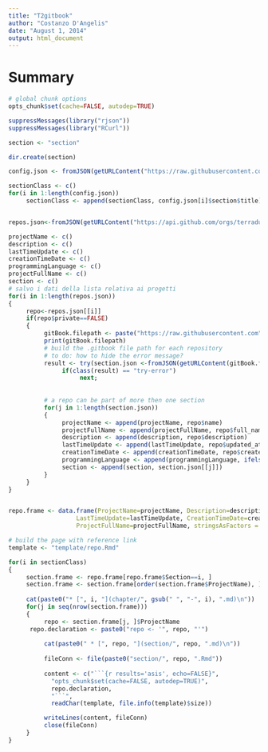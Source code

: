 ```yaml
---
title: "T2gitbook"
author: "Costanzo D'Angelis"
date: "August 1, 2014"
output: html_document
---
```


# Summary

```r
# global chunk options
opts_chunk$set(cache=FALSE, autodep=TRUE)
```

```r
suppressMessages(library("rjson"))
suppressMessages(library("RCurl"))     

section <- "section"

dir.create(section)

config.json <- fromJSON(getURLContent("https://raw.githubusercontent.com/fabricebrito/gitbook-oss-t2/master/src/main/doc/.config.json", ssl.verifypeer = FALSE, useragent = "R"))

sectionClass <- c()
for(i in 1:length(config.json))
     sectionClass <- append(sectionClass, config.json[i]$section$title)


repos.json<-fromJSON(getURLContent("https://api.github.com/orgs/terradue/repos?per_page=1000", ssl.verifypeer = FALSE, useragent = "R"))

projectName <- c()
description <- c()
lastTimeUpdate <- c()
creationTimeDate <- c()
programmingLanguage <- c()
projectFullName <- c()
section <- c()
# salvo i dati della lista relativa ai progetti
for(i in 1:length(repos.json))
{
     repo<-repos.json[[i]]
     if(repo$private==FALSE)
     {
          gitBook.filepath <- paste("https://raw.githubusercontent.com", repo$full_name, "master/.gitbook",sep="/")
          print(gitBook.filepath)
          # build the .gitbook file path for each repository
          # to do: how to hide the error message?
          result <- try(section.json <-fromJSON(getURLContent(gitBook.filepath, ssl.verifypeer = FALSE, useragent = "R")));
               if(class(result) == "try-error") 
                    next;
          
          
          # a repo can be part of more then one section
          for(j in 1:length(section.json))
          {
               projectName <- append(projectName, repo$name)
               projectFullName <- append(projectFullName, repo$full_name)
               description <- append(description, repo$description)
               lastTimeUpdate <- append(lastTimeUpdate, repo$updated_at)
               creationTimeDate <- append(creationTimeDate, repo$created_at)
               programmingLanguage <- append(programmingLanguage, ifelse(length(repo$language)>0,repo$language,"")) 
               section <- append(section, section.json[[j]])  
          }
     }
}


repo.frame <- data.frame(ProjectName=projectName, Description=description, ProgrammingLanguage=programmingLanguage,
                   LastTimeUpdate=lastTimeUpdate, CreationTimeDate=creationTimeDate, Section=section,
                   ProjectFullName=projectFullName, stringsAsFactors = FALSE)

# build the page with reference link 
template <- "template/repo.Rmd"

for(i in sectionClass)
{
     section.frame <- repo.frame[repo.frame$Section==i, ]
     section.frame <- section.frame[order(section.frame$ProjectName), ]
      
     cat(paste0("* [", i, "](chapter/", gsub(" ", "-", i), ".md)\n"))
     for(j in seq(nrow(section.frame)))
     {
      	  repo <- section.frame[j, ]$ProjectName 
	  repo.declaration <- paste0("repo <- '", repo, "'")
       
          cat(paste0(" * [", repo, "](section/", repo, ".md)\n"))
          
          fileConn <- file(paste0("section/", repo, ".Rmd"))   
          
          content <- c("```{r results='asis', echo=FALSE}",
            "opts_chunk$set(cache=FALSE, autodep=TRUE)",
            repo.declaration,
            "```",
            readChar(template, file.info(template)$size)) 

          writeLines(content, fileConn)
          close(fileConn)     
     }
}
```

